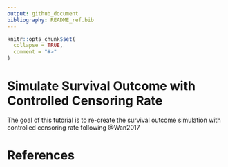 ```yaml
---
output: github_document
bibliography: README_ref.bib 
---
```


<!-- README.md is generated from README.Rmd. Please edit that file -->

```r
knitr::opts_chunk$set(
  collapse = TRUE,
  comment = "#>"
)
```


# Simulate Survival Outcome with Controlled Censoring Rate

<!-- badges: start -->
<!-- badges: end -->

The goal of this tutorial is to re-create the survival outcome simulation with controlled censoring rate following @Wan2017  



# References
